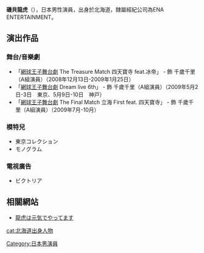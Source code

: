 {{BLP unsourced|time=2021-02-19T09:48:54+00:00}}
{{藝人
|姓名 = 磯貝龍虎
|類型 = 男演員
|外文名 = 磯貝 龍虎
|外文 = 日文
|羅馬拼音 = Isogai Ryouko
|英文名 = Ryouko Isogai
|暱稱 =
|國籍 = {{JPN}}
|出生日期 = {{birth date and age|1987|3|14}}
|出生地點 = [[日本|日本]][[北海道|北海道]]
|經紀公司 = ENA ENTERTAINMENT
}}
{{Japanese|japanese=磯貝龍虎|kana=いそがい　りょうこ|romaji=Isogai Ryouko}}

'''磯貝龍虎'''（{{bd|1987年|3月14日|||Isogai Ryouko}}），日本男性演員，出身於北海道，隸屬經紀公司為ENA ENTERTAINMENT。

==演出作品==
=== 舞台/音樂劇 ===
* 「[[網球王子舞台劇|網球王子舞台劇]] The Treasure Match 四天寶寺 feat.冰帝」 - 飾 千歲千里（A組演員）（2008年12月13日-2009年1月25日）
* 「[[網球王子舞台劇|網球王子舞台劇]] Dream live 6th」 - 飾 千歲千里（A組演員）（2009年5月2日-3日　東京、5月9日-10日　神戸）
* 「[[網球王子舞台劇|網球王子舞台劇]] The Final Match 立海 First feat. 四天寶寺」 - 飾 千歲千里（A組演員）（2009年7月-10月）

=== 模特兒 ===
* 東京コレクション
* モノグラム

=== 電視廣告 ===
* ビクトリア

== 相關網站 ==
* [http://ameblo.jp/rk3939/ 龍虎は元気でやってます] {{Wayback|url=http://ameblo.jp/rk3939/ |date=20081231062331 }}

{{DEFAULTSORT:Isogai Ryouko}}
[[Category:日本男演員|Category:日本男演員]]
[[cat:北海道出身人物|cat:北海道出身人物]]
{{japan-enter-bio-stub}}